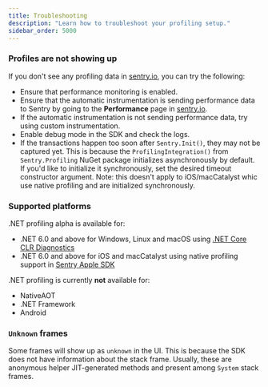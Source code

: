 ```yaml
---
title: Troubleshooting
description: "Learn how to troubleshoot your profiling setup."
sidebar_order: 5000
---
```


### Profiles are not showing up

If you don't see any profiling data in [sentry.io](https://sentry.io), you can try the following:

- Ensure that performance monitoring <PlatformLink to="/performance/">is enabled</PlatformLink>.
- Ensure that the automatic instrumentation is sending performance data to Sentry by going to the **Performance** page in [sentry.io](https://sentry.io).
- If the automatic instrumentation is not sending performance data, try using <PlatformLink to="/performance/instrumentation/custom-instrumentation">custom instrumentation</PlatformLink>.
- Enable <PlatformLink to="/configuration/options/#debug">debug mode</PlatformLink> in the SDK and check the logs.
- If the transactions happen too soon after `Sentry.Init()`, they may not be captured yet. 
  This is because the `ProfilingIntegration()` from `Sentry.Profiling` NuGet package initializes asynchronously by default. 
  If you'd like to initialize it synchronously, set the desired timeout constructor argument.
  Note: this doesn't apply to iOS/macCatalyst whic use native profiling and are initialized synchronously.

### Supported platforms

.NET profiling alpha is available for:
- .NET 6.0 and above for Windows, Linux and macOS using [.NET Core CLR Diagnostics](https://learn.microsoft.com/en-us/dotnet/core/diagnostics/diagnostics-client-library)
- .NET 6.0 and above for iOS and macCatalyst using native profiling support in [Sentry Apple SDK](/platforms/apple/)

.NET profiling is currently **not** available for:
- NativeAOT
- .NET Framework
- Android

### `Unknown` frames

Some frames will show up as `unknown` in the UI. This is because the SDK does not have information about the stack frame. 
Usually, these are anonymous helper JIT-generated methods and present among `System` stack frames. 